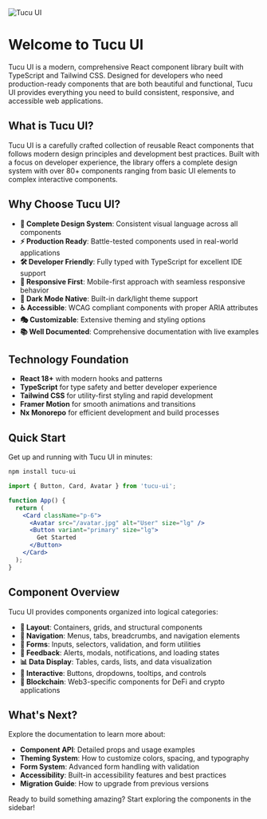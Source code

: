 
<Meta title="1. DOCUMENTATION/1. Introduction" />

<div className="header">
  <img src={Banner} alt="Tucu UI" />
</div>

# Welcome to Tucu UI

Tucu UI is a modern, comprehensive React component library built with TypeScript and Tailwind CSS. Designed for developers who need production-ready components that are both beautiful and functional, Tucu UI provides everything you need to build consistent, responsive, and accessible web applications.

## What is Tucu UI?

Tucu UI is a carefully crafted collection of reusable React components that follows modern design principles and development best practices. Built with a focus on developer experience, the library offers a complete design system with over 80+ components ranging from basic UI elements to complex interactive components.

## Why Choose Tucu UI?

- **🎨 Complete Design System**: Consistent visual language across all components
- **⚡ Production Ready**: Battle-tested components used in real-world applications
- **🛠️ Developer Friendly**: Fully typed with TypeScript for excellent IDE support
- **📱 Responsive First**: Mobile-first approach with seamless responsive behavior
- **🌙 Dark Mode Native**: Built-in dark/light theme support
- **♿ Accessible**: WCAG compliant components with proper ARIA attributes
- **🎭 Customizable**: Extensive theming and styling options
- **📚 Well Documented**: Comprehensive documentation with live examples

## Technology Foundation

- **React 18+** with modern hooks and patterns
- **TypeScript** for type safety and better developer experience
- **Tailwind CSS** for utility-first styling and rapid development
- **Framer Motion** for smooth animations and transitions
- **Nx Monorepo** for efficient development and build processes

## Quick Start

Get up and running with Tucu UI in minutes:

```bash
npm install tucu-ui
```

```jsx
import { Button, Card, Avatar } from 'tucu-ui';

function App() {
  return (
    <Card className="p-6">
      <Avatar src="/avatar.jpg" alt="User" size="lg" />
      <Button variant="primary" size="lg">
        Get Started
      </Button>
    </Card>
  );
}
```

## Component Overview

Tucu UI provides components organized into logical categories:

- **🧱 Layout**: Containers, grids, and structural components
- **🧭 Navigation**: Menus, tabs, breadcrumbs, and navigation elements
- **📝 Forms**: Inputs, selectors, validation, and form utilities
- **💬 Feedback**: Alerts, modals, notifications, and loading states
- **📊 Data Display**: Tables, cards, lists, and data visualization
- **🎯 Interactive**: Buttons, dropdowns, tooltips, and controls
- **🔗 Blockchain**: Web3-specific components for DeFi and crypto applications

## What's Next?

Explore the documentation to learn more about:

- **Component API**: Detailed props and usage examples
- **Theming System**: How to customize colors, spacing, and typography
- **Form System**: Advanced form handling with validation
- **Accessibility**: Built-in accessibility features and best practices
- **Migration Guide**: How to upgrade from previous versions

Ready to build something amazing? Start exploring the components in the sidebar!

<style>
  {`
    .header {
      display: flex;
      justify-content: center;
      align-items: center;
      margin-bottom: 50px;
      background-color: #FFFFFF;
      padding: 20px;
      border-radius: 10px;
      box-shadow: 0 0 10px 0 rgba(0, 0, 0, 0.1);
      border: 1px solid #E0E0E0;
    }
    .header > img {
      max-width: 500px;
      width: 100%;
    }
  `}
</style>
